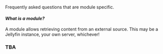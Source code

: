 Frequently asked questions that are module specific.

#### _What is a module?_

A module allows retrieving content from an external source. This may be a Jellyfin instance, your own server, whichever!

### TBA

